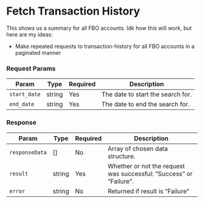 # Fetch Transaction History

This shows us a summary for all FBO accounts. Idk how this will work, but here are my ideas:

- Make repeated requests to transaction-history for all FBO accounts in a paginated manner

### Request Params

| Param | Type | Required | Description |
| ---- | ---- | ---- | ----------- |
| `start_date` | string | Yes | The date to start the search for. |
| `end_date` | string | Yes | The date to end the search for. |

### Response

| Param | Type | Required | Description |
| ---- | ---- | ---- | ----------- |
| `responseData` | [] | No | Array of chosen data structure. |
| `result` | string | Yes | Whether or not the request was successful: ”Success” or “Failure”. |
| `error` | string | No | Returned if result is “Failure” |
